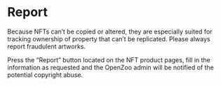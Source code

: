 # Report

Because NFTs can’t be copied or altered, they are especially suited for tracking ownership of property that can’t be replicated.
Please always report fraudulent artworks. 

Press the “Report” button located on the NFT product pages, fill in the information as requested and the OpenZoo admin will be notified of the potential copyright abuse.
